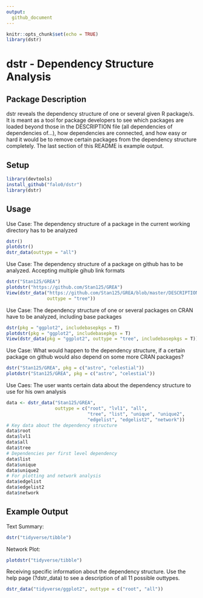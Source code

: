```yaml
---
output: 
  github_document
---
```

<!-- README.md is generated from README.Rmd. Please edit that file -->

```r
knitr::opts_chunk$set(echo = TRUE)
library(dstr)
```

# dstr - Dependency Structure Analysis
## Package Description

dstr reveals the dependency structure of one or several given R package/s. It is meant
as a tool for package developers to see which packages are loaded beyond those
in the DESCRIPTION file (all dependencies of dependencies of...), 
how dependencies are connected, and how easy or hard it would be to remove certain packages from the dependency structure completely. The last section of this README is example output.

## Setup
```r
library(devtools)
install_github("falo0/dstr")
library(dstr)
```
## Usage
Use Case: The dependency structure of a package in the current working directory
has to be analyzed

```r
dstr()
plotdstr()
dstr_data(outtype = "all")
```

Use Case: The dependency structure of a package on github has to be analyzed.
Accepting multiple gihub link formats
```r
dstr("Stan125/GREA")
plotdstr("https://github.com/Stan125/GREA")
View(dstr_data("https://github.com/Stan125/GREA/blob/master/DESCRIPTION",
               outtype = "tree"))
```

Use Case: The dependency structure of one or several packages on CRAN have to
be analyzed, including base packages
```r
dstr(pkg = "ggplot2", includebasepkgs = T)
plotdstr(pkg = "ggplot2", includebasepkgs = T)
View(dstr_data(pkg = "ggplot2", outtype = "tree", includebasepkgs = T))
```

Use Case: What would happen to the dependency structure, if a certain package
on github would also depend on some more CRAN packages?
```r
dstr("Stan125/GREA", pkg = c("astro", "celestial"))
plotdstr("Stan125/GREA", pkg = c("astro", "celestial"))
```

Use Caes: The user wants certain data about the dependency structure to use
for his own analysis
```r
data <- dstr_data("Stan125/GREA",
                  outtype = c("root", "lvl1", "all",
                              "tree", "list", "unique", "unique2",
                              "edgelist", "edgelist2", "network"))
# Key data about the dependency structure
data$root
data$lvl1
data$all
data$tree
# Dependencies per first level dependency
data$list
data$unique
data$unique2
# For plotting and network analysis
data$edgelist
data$edgelist2
data$network
```

## Example Output
Text Summary:
```r
dstr("tidyverse/tibble")
```

Network Plot:
```r
plotdstr("tidyverse/tibble")
```

Receiving specific information about the dependency structure. Use the help
page (?dstr_data) to see a description of all 11 possible outtypes.
```r
dstr_data("tidyverse/ggplot2", outtype = c("root", "all"))
```
